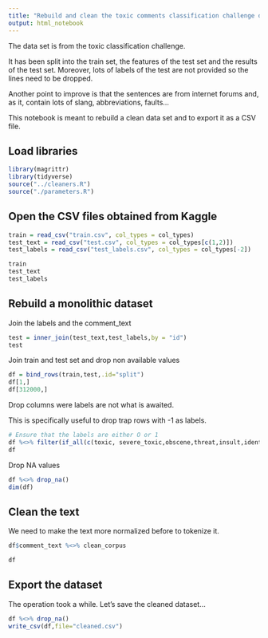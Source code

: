 ```yaml
---
title: "Rebuild and clean the toxic comments classification challenge dataset"
output: html_notebook
---
```


The data set is from the toxic classification challenge.

It has been split into the train set, the features of the test set and the results of the test set. Moreover, lots of labels of the test are not provided so the lines need to be dropped.

Another point to improve is that the sentences are from internet forums and, as it, contain lots of slang, abbreviations, faults...

This notebook is meant to rebuild a clean data set and to export it as a CSV file.

## Load libraries

```r
library(magrittr)
library(tidyverse)
source("../cleaners.R")
source("./parameters.R")
```


## Open the CSV files obtained from Kaggle

```r
train = read_csv("train.csv", col_types = col_types)
test_text = read_csv("test.csv", col_types = col_types[c(1,2)])
test_labels = read_csv("test_labels.csv", col_types = col_types[-2])

train
test_text
test_labels
```

## Rebuild a monolithic dataset

Join the labels and the comment_text

```r
test = inner_join(test_text,test_labels,by = "id")
test
```
Join train and test set and drop non available values

```r
df = bind_rows(train,test,.id="split")
df[1,]
df[312000,]
```

Drop columns were labels are not what is awaited.

This is specifically useful to drop trap rows with -1 as labels.

```r
# Ensure that the labels are either O or 1
df %<>% filter(if_all(c(toxic, severe_toxic,obscene,threat,insult,identity_hate), ~ is.bin(.)))
df
```
Drop NA values

```r
df %<>% drop_na()
dim(df)
```



## Clean the text

We need to make the text more normalized before to tokenize it.

```r
df$comment_text %<>% clean_corpus

df
```

## Export the dataset

The operation took a while. Let's save the cleaned dataset...

```r
df %<>% drop_na()
write_csv(df,file="cleaned.csv")
```









